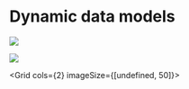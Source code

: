 # Dynamic data models

![](https://ucarecdn.com/d7c65ba6-9b90-4646-beeb-3e663ba5f43a/Untitledscene2.png)

![](https://ucarecdn.com/3be8a670-593e-4caa-8058-69094c45f5b5/Untitledscene3.png)

<Grid cols={2} imageSize={[undefined, 50]}>
  <GridItem
    url="dynamic/jinja"
    imageUrl="https://static.cube.dev/icons/python.svg"
    title="Jinja & Python"
  />
  <GridItem
    url="dynamic/javascript"
    imageUrl="https://static.cube.dev/icons/javascript.svg"
    title="JavaScript"
  />
</Grid>